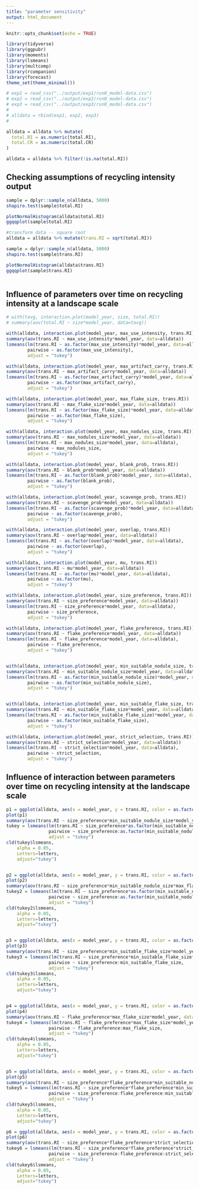 ```yaml
---
title: "parameter sensitivity"
output: html_document
---
```


```r
knitr::opts_chunk$set(echo = TRUE)

library(tidyverse)
library(ggpubr)
library(moments)
library(lsmeans)
library(multcomp)
library(rcompanion)
library(forecast)
theme_set(theme_minimal())

# exp1 = read_csv("../output/exp1/run0_model-data.csv")
# exp2 = read_csv("../output/exp2/run0_model-data.csv")
# exp3 = read_csv("../output/exp3/run0_model-data.csv")
# 
# alldata = rbind(exp1, exp2, exp3)
# 

alldata = alldata %>% mutate(
  total.RI = as.numeric(total.RI),
  total.CR = as.numeric(total.CR)
)

alldata = alldata %>% filter(!is.na(total.RI))

```

## Checking assumptions of recycling intensity output
```r

sample = dplyr::sample_n(alldata, 5000)
shapiro.test(sample$total.RI)

plotNormalHistogram(alldata$total.RI)
ggqqplot(sample$total.RI)

#transform data -- square root
alldata = alldata %>% mutate(trans.RI = sqrt(total.RI))

sample = dplyr::sample_n(alldata, 5000)
shapiro.test(sample$trans.RI)

plotNormalHistogram(alldata$trans.RI)
ggqqplot(sample$trans.RI)



```



## Influence of parameters over time on recycling intensity at a landscape scale

```r

# with(tavg, interaction.plot(model_year, size, total.RI))
# summary(aov(total.RI ~ size*model_year, data=tavg))

with(alldata, interaction.plot(model_year, max_use_intensity, trans.RI))
summary(aov(trans.RI ~ max_use_intensity*model_year, data=alldata))
lsmeans(lm(trans.RI ~ as.factor(max_use_intensity)*model_year, data=alldata), 
        pairwise ~ as.factor(max_use_intensity), 
        adjust = "tukey")

with(alldata, interaction.plot(model_year, max_artifact_carry, trans.RI))
summary(aov(trans.RI ~ max_artifact_carry*model_year, data=alldata))
lsmeans(lm(trans.RI ~ as.factor(max_artifact_carry)*model_year, data=alldata), 
        pairwise ~ as.factor(max_artifact_carry), 
        adjust = "tukey")

with(alldata, interaction.plot(model_year, max_flake_size, trans.RI))
summary(aov(trans.RI ~ max_flake_size*model_year, data=alldata))
lsmeans(lm(trans.RI ~ as.factor(max_flake_size)*model_year, data=alldata), 
        pairwise ~ as.factor(max_flake_size), 
        adjust = "tukey")

with(alldata, interaction.plot(model_year, max_nodules_size, trans.RI))
summary(aov(trans.RI ~ max_nodules_size*model_year, data=alldata))
lsmeans(lm(trans.RI ~ max_nodules_size*model_year, data=alldata), 
        pairwise ~ max_nodules_size, 
        adjust = "tukey")

with(alldata, interaction.plot(model_year, blank_prob, trans.RI))
summary(aov(trans.RI ~ blank_prob*model_year, data=alldata))
lsmeans(lm(trans.RI ~ as.factor(blank_prob)*model_year, data=alldata), 
        pairwise ~ as.factor(blank_prob), 
        adjust = "tukey")

with(alldata, interaction.plot(model_year, scavenge_prob, trans.RI))
summary(aov(trans.RI ~ scavenge_prob*model_year, data=alldata))
lsmeans(lm(trans.RI ~ as.factor(scavenge_prob)*model_year, data=alldata), 
        pairwise ~ as.factor(scavenge_prob), 
        adjust = "tukey")

with(alldata, interaction.plot(model_year, overlap, trans.RI)) 
summary(aov(trans.RI ~ overlap*model_year, data=alldata))
lsmeans(lm(trans.RI ~ as.factor(overlap)*model_year, data=alldata), 
        pairwise ~ as.factor(overlap), 
        adjust = "tukey")

with(alldata, interaction.plot(model_year, mu, trans.RI))
summary(aov(trans.RI ~ mu*model_year, data=alldata))
lsmeans(lm(trans.RI ~ as.factor(mu)*model_year, data=alldata), 
        pairwise ~ as.factor(mu), 
        adjust = "tukey")

with(alldata, interaction.plot(model_year, size_preference, trans.RI))
summary(aov(trans.RI ~ size_preference*model_year, data=alldata))
lsmeans(lm(trans.RI ~ size_preference*model_year, data=alldata), 
        pairwise ~ size_preference, 
        adjust = "tukey")

with(alldata, interaction.plot(model_year, flake_preference, trans.RI))
summary(aov(trans.RI ~ flake_preference*model_year, data=alldata))
lsmeans(lm(trans.RI ~ flake_preference*model_year, data=alldata), 
        pairwise ~ flake_preference, 
        adjust = "tukey")


with(alldata, interaction.plot(model_year, min_suitable_nodule_size, trans.RI))
summary(aov(trans.RI ~ min_suitable_nodule_size*model_year, data=alldata))
lsmeans(lm(trans.RI ~ as.factor(min_suitable_nodule_size)*model_year, data=alldata), 
        pairwise ~ as.factor(min_suitable_nodule_size), 
        adjust = "tukey")


with(alldata, interaction.plot(model_year, min_suitable_flake_size, trans.RI))
summary(aov(trans.RI ~ min_suitable_flake_size*model_year, data=alldata))
lsmeans(lm(trans.RI ~ as.factor(min_suitable_flake_size)*model_year, data=alldata), 
        pairwise ~ as.factor(min_suitable_flake_size), 
        adjust = "tukey")

with(alldata, interaction.plot(model_year, strict_selection, trans.RI))
summary(aov(trans.RI ~ strict_selection*model_year, data=alldata))
lsmeans(lm(trans.RI ~ strict_selection*model_year, data=alldata), 
        pairwise ~ strict_selection, 
        adjust = "tukey")

```

## Influence of interaction between parameters over time on recycling intensity at the landscape scale
```r


p1 = ggplot(alldata, aes(x = model_year, y = trans.RI, color = as.factor(min_suitable_nodule_size))) + facet_grid(~size_preference, labeller=label_both) + geom_smooth(se=F)
plot(p1)
summary(aov(trans.RI ~ size_preference*min_suitable_nodule_size*model_year, data=alldata))
tukey = lsmeans(lm(trans.RI ~ size_preference*as.factor(min_suitable_nodule_size)*model_year, data=alldata), 
                pairwise ~ size_preference:as.factor(min_suitable_nodule_size), 
                adjust = "tukey")
cld(tukey$lsmeans, 
    alpha = 0.05, 
    Letters=letters, 
    adjust="tukey")


p2 = ggplot(alldata, aes(x = model_year, y = trans.RI, color = as.factor(min_suitable_nodule_size))) + facet_grid(max_flake_size~size_preference, labeller=label_both) + geom_smooth(se=F)
plot(p2)
summary(aov(trans.RI ~ size_preference*min_suitable_nodule_size*max_flake_size*model_year, data=alldata))
tukey2 = lsmeans(lm(trans.RI ~ size_preference*as.factor(min_suitable_nodule_size)*as.factor(max_flake_size)*model_year, data=alldata), 
                pairwise ~ size_preference:as.factor(min_suitable_nodule_size):as.factor(max_flake_size), 
                adjust = "tukey")
cld(tukey2$lsmeans, 
    alpha = 0.05, 
    Letters=letters, 
    adjust="tukey")


p3 = ggplot(alldata, aes(x = model_year, y = trans.RI, color = as.factor(min_suitable_flake_size))) + facet_grid(~size_preference, labeller=label_both) + geom_smooth(se=F)
plot(p3)
summary(aov(trans.RI ~ size_preference*min_suitable_flake_size*model_year, data=alldata))
tukey3 = lsmeans(lm(trans.RI ~ size_preference*min_suitable_flake_size*model_year, data=alldata), 
                pairwise ~ size_preference:min_suitable_flake_size, 
                adjust = "tukey")
cld(tukey3$lsmeans, 
    alpha = 0.05, 
    Letters=letters, 
    adjust="tukey")


p4 = ggplot(alldata, aes(x = model_year, y = trans.RI, color = as.factor(max_flake_size))) + facet_grid(~flake_preference, labeller=label_both) + geom_smooth(se=F)
plot(p4)
summary(aov(trans.RI ~ flake_preference*max_flake_size*model_year, data=alldata))
tukey4 = lsmeans(lm(trans.RI ~ flake_preference*max_flake_size*model_year, data=alldata), 
                pairwise ~ flake_preference:max_flake_size, 
                adjust = "tukey")
cld(tukey4$lsmeans, 
    alpha = 0.05, 
    Letters=letters, 
    adjust="tukey")


p5 = ggplot(alldata, aes(x = model_year, y = trans.RI, color = as.factor(min_suitable_nodule_size))) + facet_grid(size_preference~flake_preference, labeller=label_both) + geom_smooth(se=F)
plot(p5)
summary(aov(trans.RI ~ size_preference*flake_preference*min_suitable_nodule_size*model_year, data=alldata))
tukey5 = lsmeans(lm(trans.RI ~ size_preference*flake_preference*min_suitable_nodule_size*model_year, data=alldata), 
                pairwise ~ size_preference:flake_preference:min_suitable_nodule_size, 
                adjust = "tukey")
cld(tukey5$lsmeans, 
    alpha = 0.05, 
    Letters=letters, 
    adjust="tukey")

p6 = ggplot(alldata, aes(x = model_year, y = trans.RI, color = as.factor(strict_selection))) + facet_grid(size_preference~flake_preference, labeller=label_both) + geom_smooth(se=F)
plot(p6)
summary(aov(trans.RI ~ size_preference*flake_preference*strict_selection*model_year, data=alldata))
tukey6 = lsmeans(lm(trans.RI ~ size_preference*flake_preference*strict_selection*model_year, data=alldata), 
                pairwise ~ size_preference:flake_preference:strict_selection, 
                adjust = "tukey")
cld(tukey6$lsmeans, 
    alpha = 0.05, 
    Letters=letters, 
    adjust="tukey")

```
